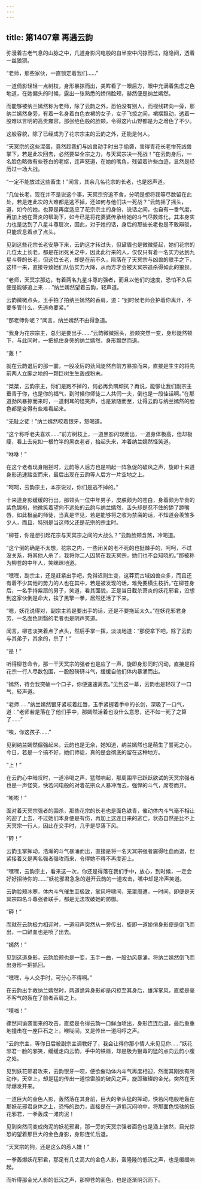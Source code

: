 ```yaml
---
---
---
```

title: 第1407章 再遇云韵
---



弥漫着古老气息的山脉之中，几道身影闪电般的自半空中闪掠而过，隐隐间，透着一丝狼狈。

“老师，那些家伙，一直锁定着我们……”

一道倩影轻轻一点树枝，身形暴掠而出，美眸看了一眼后方，眼中充满着焦虑之色地道，在她偏头的时候，露出一张熟悉的娇俏脸颊，赫然便是纳兰嫣然。

而能够被纳兰嫣然称为老师，除了云韵之外，恐怕没有别人，而视线转向一旁，那纳兰嫣然身旁，有着一名身着白色衣裙的女子，女子飞掠之间，裙摆飘动，透着一股难以言明的高贵雍容，那张绝色般的脸颊，令得这片山野都是为之增色了不少。

这般容貌，除了已经成为了花宗宗主的云韵之外，还能是何人。

“天冥宗的这些混蛋，竟然趁我们与凶兽动手时出手偷袭，害得青花长老惨死凶兽掌下，若是此次回去，必然要举全宗之力，与天冥宗决一死战！”在云韵身后，一名脸色略微有些苍白的老妪，连声怒道，在她的嘴角，残留着许些血迹，显然是经历过一场大战。

“一定不能放过这些畜生！”闻言，其余几名花宗的长老，也是怒声道。

“几位长老，现在并不是说这个事，天冥宗穷追不舍，分明是想将我等尽数留在此处，若是连此次的大难都是逃不掉，还如何与他们决一死战？”云韵摇了摇头，道，如今的她，也算是再度适应了花宗宗主的身份，说话之间，也自有一番气度，再加上她在萧炎的帮助下，如今已是将花婆婆传承给她的斗气尽数炼化，其本身实力也是达到了八星斗尊层次，因此，对于她的话，身后的那些长老也是不敢辩驳，只能叹息着点了点头。

见到这些花宗长老安静下来，云韵这才转过头，但黛眉也是微微蹙起，她们花宗的几位太上长老，都是在闭死关之中，因此此行来的人，仅仅只有着一名实力达到九星斗尊的长老，但这位长老，却是在前不久，陨落在了天冥宗与凶兽的联手之下，这样一来，直接导致她们队伍实力大降，从而方才会被天冥宗追杀得如此的狼狈。

“老师，天冥宗那边，有着两名九星斗尊的强者，而且以他们的速度，恐怕不久后便是能够追上来……”纳兰嫣然望着云韵，轻声道。

云韵微微点头，玉手拍了拍纳兰嫣然的香肩，道：“到时候老师会护着你离开，不要多管什么，先逃命要紧。”

“那老师你呢？”闻言，纳兰嫣然不由得急道。

“我身为花宗宗主，总归是要出手……”云韵微微摇头，脸颊突然一变，身形陡然顿下，与此同时，一把抓住身旁的纳兰嫣然，身形飘然而退。

“轰！”

就在云韵退后的那一霎，一股凌厉的劲风陡然自前方暴掠而来，直接是生生的将先前两人立脚之地的一颗巨树生生轰成粉末。

“桀桀，云韵宗主，你们是跑不掉的，何必再负隅顽抗？再说，能够让我们副宗主垂青于你，也是你的福气，到时候你师徒二人共伺一夫，倒也是一段佳话啊。”在那道劲风暴掠而来时，一道刺耳的怪笑声，也是紧随而至，让得云韵与纳兰嫣然的脸色都是变得有些难看起来。

“无耻之徒！”纳兰嫣然咬着银牙，怒喝道。

“这个称呼老夫喜欢……”前方树枝上，一道黑影闪现而出，一道身体极高，但却极瘦，看上去宛如一根竹竿的黑衣老者，抬起头来，冲着纳兰嫣然怪笑道。

“咻咻！”

在这个老者现身阻拦时，云韵等人后方也是响起一阵急促的破风之声，旋即十来道身影迅速踏空而来，最后出现在云韵等人后方一片空地之上。

“呵呵，云韵宗主，本宗说过，你们是逃不掉的。”

十来道身影缓缓的行出，那领头一位中年男子，皮肤颇为的苍白，身着颇为华贵的紫色锦袍，他微笑着望向不远处的云韵与纳兰嫣然，舌头却是忍不住的舔了舔嘴唇，如此极品的师徒，当真是罕见，若是能够将之收为禁脔的话，不知道会羡煞多少人，而且，特别是当这师父还是花宗的宗主时。

“柳苍，你是想引起花宗与天冥宗之间的大战么？”云韵脸颊含煞，冷喝道。

“这个倒的确是不太想，花宗之内，一些闭关的老不死的也挺棘手的，呵呵，不过没关系，将其他人杀了，我将你二人囚禁在我天冥宗，她们也不会知晓的。”那被称为柳苍的中年人，笑眯眯地道。

“嘿嘿，副宗主，还是赶紧出手吧，免得迟则生变，这莽荒古域凶兽众多，而且还有着不少其他的势力的人也在其中，若是被发现的话，难免要横生枝折。”在柳苍身后，一名手持紫扇的男子，笑道，看其面貌，正是当日截杀萧炎的妖花邪君，没想到这家伙倒是命大，挨了黑擎一拳，居然还活了下来。

“嗯，妖花说得对，副宗主若是要出手的话，还是不要拖延太久。”在妖花邪君身劳，一名面色阴翳的老者也是阴声笑道。

闻言，柳苍淡笑着点了点头，然后手掌一挥，淡淡地道：“那便拿下吧，除了云韵与其弟子，其余的，杀了！”

“是！”

听得柳苍命令，那一干天冥宗的强者也是应了一声，旋即身形同时闪动，直接是将花宗一行人尽数包围，一股股磅礴斗气，缓缓自他们体内暴涌而出。

“嫣然，待会我突破一个口子，你便速速离去。”见到这一幕，云韵也是轻叹了一口气，轻声道。

“老师……”纳兰嫣然银牙紧咬着红唇，玉手紧握着手中的长剑，深吸了一口气，道：“老师若是落在了他们手中，那嫣然活着也没什么意思，还不如一死了之算了……”

“唉，你这孩子……”

见到纳兰嫣然倔强起来，云韵也是无奈，她知道，纳兰嫣然也是萌生了誓死之心，今日，若是一个搞不好，她们师徒，真的是会彻底的留在这种地方。

“上！”

在云韵心中暗叹时，一道冷喝之声，猛然响起，那周围早已跃跃欲试的天冥宗强者也是一声怪笑，快若闪电般的对着花宗众人暴冲而去，强悍的斗气，席卷而开。

“嘭嘭！”

面对着天冥宗强者的围杀，那些花宗的长老也是面色铁青，催动体内斗气毫不相让的迎了上去，不过她们本身便是有伤，再加上这连日来的逃亡，状态自然是比不上天冥宗一行人，因此在交手时，几乎是尽落下风。

“砰！”

云韵玉掌挥动，浩瀚的斗气暴涌而出，直接是将一名天冥宗强者震得吐血而退，但紧接着又是两名强者强攻而来，令得她不得不再度迎上。

“嘿嘿，云韵宗主，看来这一次，你还是得落在我们手中，放心，到时候，一定会好好招待你的……”妖花邪君急急的避开云韵的一道攻击，嘴中却是冷声笑道。

云韵脸颊冰寒，体内斗气催生至极致，掌风呼啸间，笼罩周遭，一时间，即便是天冥宗四名斗尊强者联手，都是无法攻破她的防御。

“砰！”

而就在云韵极力相迎时，一道闷声突然从一旁传出，旋即一道娇俏身影便是倒飞而出，一口鲜血也是喷了出去。

“嫣然！”

见到这道身影，云韵脸颊也是一变，玉手一曲，一股劲风暴涌，将纳兰嫣然倒飞而出身形一把抓回。

“嘿嘿，与人交手时，可分心不得啊。”

在云韵出手救纳兰嫣然时，两道诡异身影却是闪掠至其身后，雄浑掌风，直接是毫不客气的轰在了前者香肩之上。

“噗嗤！”

骤然间谕袭而来的攻击，直接是令得云韵一口鲜血喷出，身形连连后退，最后重重地撞击在一座巨石之上，喉咙间，又是传出一道闷哼之声。

“云韵宗主，等你日后被副宗主调教好了，我会让得你那小情人来见见你……”妖花邪君一脸的邪笑，缓缓走向云韵，手中的铁扇，却是极为狠毒的猛的点向云韵小腹之处。

见到妖花邪君攻来，云韵银牙一咬，便欲催动体内斗气再度相迎，然而其刚欲有所动作，天空上，却是猛的传出一道惊雷般的破风之声，旋即璀璨的金光，突然在天际爆发开来。

一道巨大的金色人影，轰然落在其身前，巨大的拳头猛的挥动，快若闪电般地轰在那妖花邪君身体之上，恐怖的劲力，直接是在一道低沉闷响中，将那面色惊骇的妖花邪君，一拳轰成一滩肉泥！

见到突然间变成肉泥的妖花邪君，那一旁的天冥宗强者面色也是涌上骇然，目光惊恐的望着那巨大的金色身影，身形连忙后退。

“天冥宗的狗，还是这么的惹人嫌！”

一拳轰爆妖花邪君，那足有几丈高大的金色人影，轰隆隆的低沉之声，也是缓缓响起。

而听得那金光人影的低沉之声，那柳苍的面色，也是逐渐阴沉而下。